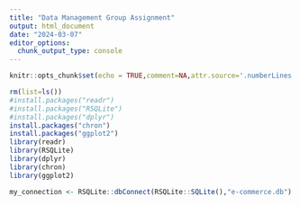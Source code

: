 ```yaml
---
title: "Data Management Group Assignment"
output: html_document
date: "2024-03-07"
editor_options: 
  chunk_output_type: console
---
```


```r
knitr::opts_chunk$set(echo = TRUE,comment=NA,attr.source='.numberLines')

rm(list=ls())
#install.packages("readr")
#install.packages("RSQLite")
#install.packages("dplyr")
install.packages("chron")
install.packages("ggplot2")
library(readr)
library(RSQLite)
library(dplyr)
library(chron)
library(ggplot2)
```

```r
my_connection <- RSQLite::dbConnect(RSQLite::SQLite(),"e-commerce.db")
                            
```

